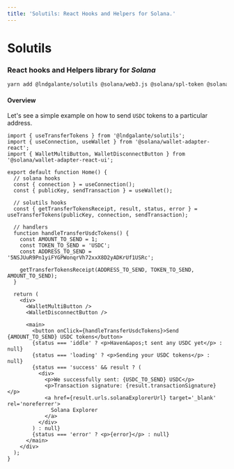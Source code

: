 ```yaml
---
title: 'Solutils: React Hooks and Helpers for Solana.'
---
```


# Solutils

### React hooks and Helpers library for _Solana_

```bash
yarn add @lndgalante/solutils @solana/web3.js @solana/spl-token @solana/wallet-adapter-react
```

#### Overview

Let's see a simple example on how to send `USDC` tokens to a particular address.

```tsx {1,11,15}
import { useTransferTokens } from '@lndgalante/solutils';
import { useConnection, useWallet } from '@solana/wallet-adapter-react';
import { WalletMultiButton, WalletDisconnectButton } from '@solana/wallet-adapter-react-ui';

export default function Home() {
  // solana hooks
  const { connection } = useConnection();
  const { publicKey, sendTransaction } = useWallet();

  // solutils hooks
  const { getTransferTokensReceipt, result, status, error } = useTransferTokens(publicKey, connection, sendTransaction);

  // handlers
  function handleTransferUsdcTokens() {
    const AMOUNT_TO_SEND = 1;
    const TOKEN_TO_SEND = 'USDC';
    const ADDRESS_TO_SEND = '5NSJUuR9Pn1yiFYGPWonqrVh72xxX8D2yADKrUf1USRc';

    getTransferTokensReceipt(ADDRESS_TO_SEND, TOKEN_TO_SEND, AMOUNT_TO_SEND);
  }

  return (
    <div>
      <WalletMultiButton />
      <WalletDisconnectButton />

      <main>
        <button onClick={handleTransferUsdcTokens}>Send {AMOUNT_TO_SEND} USDC tokens</button>
        {status === 'iddle' ? <p>Haven&apos;t sent any USDC yet</p> : null}
        {status === 'loading' ? <p>Sending your USDC tokens</p> : null}
        {status === 'success' && result ? (
          <div>
            <p>We successfully sent: {USDC_TO_SEND} USDC</p>
            <p>Transaction signature: {result.transactionSignature}</p>
            <a href={result.urls.solanaExplorerUrl} target='_blank' rel='noreferrer'>
              Solana Explorer
            </a>
          </div>
        ) : null}
        {status === 'error' ? <p>{error}</p> : null}
      </main>
    </div>
  );
}
```

